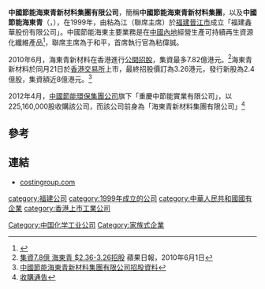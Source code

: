 '''中國節能海東青新材料集團有限公司'''，簡稱'''中國節能海東青新材料集團'''，以及'''中國節能海東青'''（'''{{lang-en|CECEP COSTIN New Materials Group Limited}}'''，{{hkex|2228}}），在1999年，由粘為江（聯席主席）於[[福建|福建]][[晉江市|晉江市]]成立「福建鑫華股份有限公司」。中國節能海東主要業務是在[[中國內地|中國內地]]經營生產可持續再生資源化纖維產品<ref>{{Cite web |url=http://www.costingroup.com/zh-hk/abt_intro.php |title=中國節能海東青新材料集團有限公司簡介 |access-date=2014-04-19 |archive-url=https://web.archive.org/web/20140420022745/http://www.costingroup.com/zh-hk/abt_intro.php |archive-date=2014-04-20 |dead-url=yes }}</ref>，聯席主席為于和平，首席執行官為粘偉誠。

2010年6月，海東青新材料在香港進行[[公開招股|公開招股]]，集資最多7.82億港元。<ref>[http://hk.apple.nextmedia.com/financeestate/art/20100601/14088118 集資7.8億 海東青 $2.36-3.26招股] {{Wayback|url=http://hk.apple.nextmedia.com/financeestate/art/20100601/14088118 |date=20150304162847 }} 蘋果日報，2010年6月1日</ref>海東青新材料於同月21日於[[香港交易所|香港交易所]]上市，最終招股價訂為3.26港元，發行新股為2.4億股，集資額近8億港元。<ref>[http://costinnew.todayir.com/attachment/201006080714462_en.pdf 中國節能海東青新材料集團有限公司招股資料]</ref>

2012年4月，[[中國節能環保集團公司|中國節能環保集團公司]]旗下「重慶中節能實業有限公司」，以225,160,000股收購該公司，而該公司前身為「海東青新材料集團有限公司」<ref>[http://costinnew.todayir.com/attachment/20120425224701001415268_tc.pdf 收購通告]</ref>

==參考==
{{reflist}}

==連結==
*[https://web.archive.org/web/20140420150919/http://www.costingroup.com/ costingroup.com]

[[category:福建公司|category:福建公司]]
[[category:1999年成立的公司|category:1999年成立的公司]]
[[Category:中国化学工业公司|Category:中国化学工业公司]]
[[category:中華人民共和國國有企業|category:中華人民共和國國有企業]]
[[Category:家族式企業|Category:家族式企業]]
[[category:香港上市工業公司|category:香港上市工業公司]]